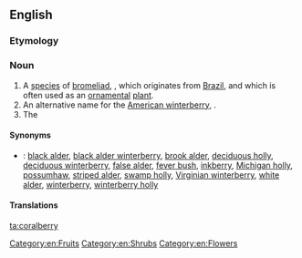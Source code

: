 ==English==
{{wikipedia}}
{{wikispecies|Symphoricarpos orbiculatus}}

===Etymology===
{{compound|coral|berry}}

===Noun===
{{en-noun|coralberries|-}}

# A [[species]] of [[bromeliad]], {{taxlink|Aechmea|genus}} {{taxlink|fulgens|epithet}}, which originates from [[Brazil]], and which is often used as an [[ornamental]] [[plant]].
# An alternative name for the [[American winterberry]], {{taxlink|Ilex|genus}} {{taxlink|verticillata|epithet}}.
# The {{taxlink|Symphoricarpos|genus}} {{taxlink|orbiculatus|epithet}}

====Synonyms====
* {{sense|American winterberry}}: <!--from the Wikipedia article:-->[[black alder]], [[black alder winterberry]], [[brook alder]], [[deciduous holly]], [[deciduous winterberry]], [[false alder]], [[fever bush]], [[inkberry]], [[Michigan holly]], [[possumhaw]], [[striped alder]], [[swamp holly]], [[Virginian winterberry]], [[white alder]], [[winterberry]], [[winterberry holly]]

====Translations====
{{trans-top|''Aechmea fulgens''}}
{{trans-mid}}
{{trans-bottom}}

[[Category:en:Fruits]]
[[Category:en:Shrubs]]
[[Category:en:Flowers]]
[[ta:coralberry]]